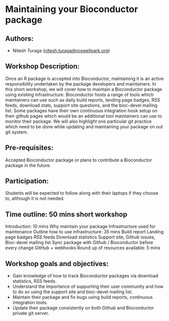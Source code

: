 Maintaining your Bioconductor package
========================================================

## Authors: 
* Nitesh Turaga (<nitesh.turaga@roswellpark.org>)

## Workshop Description:

Once an R package is accepted into Bioconductor, maintaining it is an active responsibility undertaken by the package developers and maintainers. In this short workshop, we will cover how to maintain a Bioconductor package using existing infrastructure. Bioconductor hosts a range of tools which maintainers can use such as daily build reports, landing page badges, RSS feeds, download stats, support site questions, and the bioc-devel mailing list. Some packages have their own continuous integration hook setup on their github pages which would be an additional tool maintainers can use to monitor their package. We will also highlight one particular git practice which need to be done while updating and maintaining your package on out git system.

## Pre-requisites:

Accepted Bioconductor package or plans to contribute a Bioconductor package in the future.

## Participation:

Students will be expected to follow along with their laptops if they choose to, although it is not needed. 

## Time outline: 50 mins short workshop

Introduction: 10 mins
Why maintain your package
Infrastructure used for maintenance
Outline how to use infrastructure: 35 mins
	Build report
	Landing page badges
	RSS feeds
	Download statistics
	Support site, Github issues, Bioc-devel mailing list
Sync package with Github / Bioconductor before every change
	GitHub + webhooks
Round up of resources available: 5 mins

## Workshop goals and objectives:

* Gain knowledge of how to track Bioconductor packages via download statistics, RSS feeds.
* Understand the importance of supporting their user community and how to do so using the support site and bioc-devel mailing list.
* Maintain their package and fix bugs using build reports, continuous integration tools.
* Update their package consistently on both Github and Bioconductor private git server.  
